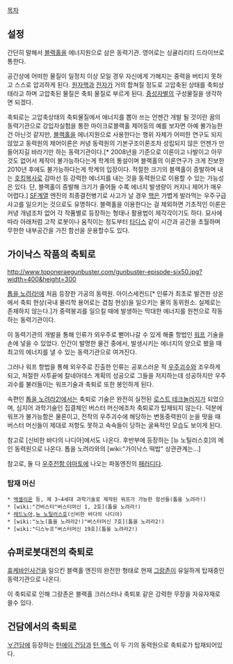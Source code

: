 [[목차]]

== 설정 ==
간단히 말해서 [[블랙홀]]을 에너지원으로 삼은 동력기관.
영어로는 싱귤리리티 드라이브로 통한다.

공간상에 어떠한 물질이 일정치 이상 모일 경우 자신에게 가해지는 중력을 버티지 못하고 스스로 압괴하게 된다. [[원자핵]]과 [[전자]]가 거의 합쳐질 정도로 고압축된 상태를 축퇴상태라고 하며 고압축된 물질은 축퇴 물질로 부르게 된다. [[중성자별]]의 구성물질을 생각하면 되겠다.

축퇴로는 고압축상태의 축퇴물질에서 에너지를 뽑아 쓰는 언젠간 개발 될 것이란 꿈의  동력기관으로 강입자실험을 통한 마이크로블랙홀 제어등의 예를 보자면 아예 불가능한건 아닌것 같지만, [[블랙홀]]을 에너지원으로 사용한다는 행위 자체가 어떠한 연구도 되지 않았고 동력원의 제어이론은 커녕 동력원의 기본구조이론조차 성립되지 않은 언젠가 만들어지길 바라기만 하는 동력기관이다.[* 2008년을 기준으로 이론이고 나발이고 아무것도 없어서 제작이 불가능하다는게 학계의 통설이며 블랙홀의 이론연구가 크게 진보한 2010년 후에도 불가능하다는게 학계의 입장이다. 적절한 크기의 블랙홀이 증발하며 내는 [[호킹복사]]로  감마선 등 강력한 에너지를 내는 것을 동력원으로 이용할 수 있는 가능성은 있다. 단, 블랙홀이 증발해 크기가 줄어들 수록 에너지 발생량이 커지니 제어가 매우 어렵다.] [[SF]]계열 엔진의 최종결전병기로 사고가 날 경우 [[핵]]은 가볍게 발라먹는 우주구급 사고를 일으키는 것으로도 유명하다. 블랙홀을 이용한다는 걸 제외하면 기초적인 이론은 커녕 개념조차 없어 각 작품별로 등장하는 형태나 활용법이 제각각이기도 하다. 묘사에 따라 아래처럼 고작 로봇이나 움직이는 정도부터 [[타디스]] 같이 시간과 공간을 초월하며 무한한 내부공간을 가진 함선을 운용할수도 있다.

== 가이낙스 작품의 축퇴로 ==
http://www.toponeraegunbuster.com/gunbuster-episode-six50.jpg?width=400&height=300

[[톱을 노려라!]]에 처음 등장한 가공의 동력원. 
아이스세컨드[* 인류가 최초로 발견한 상온에서 축퇴 현상(국내 물리학 용어로는 겹침 현상)을 일으키는 물의 동위원소. 실제로는 존재하지 않는다.]가 중력붕괴를 일으킬 때에 발생하는 막대한 에너지를 원천으로 작동하는 동력기관이다.

이 동력기관의 개발을 통해 인류가 외우주로 뻗어나갈 수 있게 해줄 항법인 [[워프]] 기술을 손에 넣을 수 있었다. 인간이 발명한 물건 중에서, 발생시키는 에너지의 양으로 봤을 때 최고의 에너지를 낼 수 있는 동력기관으로 여겨진다.

그러나 워프 항법을 통해 외우주로 진출한 인류는 공포스러운 적 [[우주괴수]]와 조우하게 되고, 처절한 사투끝에 칼네아데스 계획의 성공으로 그들을 저지하는데 성공하지만 우주괴수를 불러들이는 워프기술과 축퇴로 또한 봉인하게 된다.

속편인 [[톱을 노려라2!]]에서는 축퇴로 기술은 완전히 실전된 [[로스트 테크놀러지]]가 되었으며, 심지어 과학기술인 집결체인 버스터 머신에조차 축퇴로가 탑재되지 않는다. 덕분에 워프가 불가능함은 물론이고, 전작의 우주괴수에 해당하는 변동중력원이 눈을 떳을 때 버스터 머신들이 제대로 저항도 못하고 속속들이 당하는 굴욕적인 모습도 보이게 된다.

참고로 [신비한 바다의 나디아]에서도 나온다. 후반부에 등장하는 [뉴 노틸러스호]의 메인 동력원으로 나온다. 톱을 노려라와의 [wiki:"가이낙스 떡밥" 상관관계는...]

참고로, 둘 다 [[우주전함 야마토]]에 나오는 파동엔진의 [[패러디]]다.

=== 탑재 머신 ===
 * [[엑셀리온]] 등, 제 3~4세대 과학기술로 제작된 워프가 가능한 함선들(톱을 노려라!)
 * [wiki:"건버스터"버스터머신 1, 2호](톱을 노려라!)
 * [[레드노아]],[[뉴 노틸러스호]](신비한 바다의 나디아)
 * [wiki:"노노(톱을 노려라2!)"버스터머신 7호](톱을 노려라2!)
 * [wiki:"디스누프"버스터머신 19호](톱을 노려라2!)

== 슈퍼로봇대전의 축퇴로 ==
[[휴케바인]]사건을 일으킨 블랙홀 엔진의 완전한 형태로 현재 [[그랑존]]이 유일하게 탑재중인 동력기관으로 나온다.

이 축퇴로로 인해 그랑존은 블랙홀 크러스터나 축퇴포 같은 강력한 무장을 자유자재로 쓸수 있다.

== 건담에서의 축퇴로 ==
[[∀건담]]에 등장하는 [[턴에이 건담]]과 [[턴 엑스]] 이 두 기의 동력원으로 축퇴로가 탑재되어있다.
